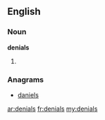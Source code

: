 ==English==
===Noun===
'''denials'''
# {{plural of|[[denial]]}}

===Anagrams===
* [[daniels#English|daniels]]

[[ar:denials]]
[[fr:denials]]
[[my:denials]]